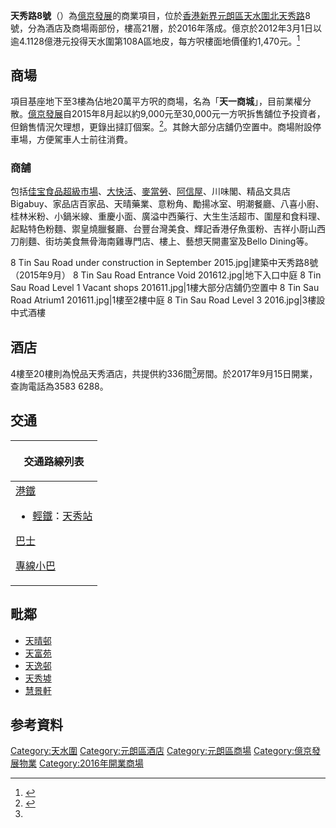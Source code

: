 {{Infobox Property Development
  | development_name   = 天秀路8號<br />8 Tin Sau Road
  | logo               = 
  | logo_caption       = 
  | image              = [[Image:8_Tin_Sau_Road_201612.jpg|250px]]
  | image_caption      = 
  | coordinates        = {{coord|22.4647445|114.0024893|display=inline,title}}
  | location           = [[天秀路|天秀路]]
  | address            = [[新界|新界]][[元朗|元朗]][[天水圍新市鎮|天水圍]][[天秀路|天秀路]]8號
  | opening_date       = 2016年
  | developer          = [[億京發展|億京發展]]
  | architect          = 
  | operator           = [[億京發展|億京發展]]
  | owner              = [[億京發展|億京發展]]
  | website            = http://www.billion.hk/8tinsauroad
}}
{{infobox shopping mall
  | shopping_mall_name = 天一商城<br />One Sky Mall
  | image = 8 Tin Sau Road Atrium 201611.jpg
  | image_width  = 250px
  | caption = 天一商城主中庭
  | location = [[新界|新界]][[元朗|元朗]][[天水圍新市鎮|天水圍]][[天秀路|天秀路]]8號
  | opening_date = 2016年
  | developer = [[億京發展|億京發展]]
  | architect = 
  | manager = [[仲量聯行|仲量聯行]]
  | owner =  
  | number_of_stores = 
  | number_of_anchors = 
  | floor_area = 
  | floors = 4
  | website = {{facebook|Oneskymall|天一商城 One Sky Mall}}
}}
{{Infobox hotel
  | hotel_name         = 悅品天秀酒店<br />Hotel COZi Wetland
  | image              =
  | image_width        =
  | caption            =
  | location           = [[天秀路8號|天秀路8號]]
  | coordinates        = {{coord|22.4647445|114.0024893|display=inline}}
  | opening_date       = 2017年9月15日
  | closing_date       =
  | developer          =
  | architect          =
  | operator           = 
  | owner              =
  | number_of_restaurants = 1<ref>{{cite news|title=餐飲 - 悦品天秀酒店|url=https://hotelcozi.com/wetland/zh-tw/dining|accessdate=2018-11-01|date=2018-11-01|archive-date=2018-12-07|archive-url=https://web.archive.org/web/20181207224501/http://www.hotelcozi.com/wetland/zh-tw/dining|dead-url=no}}</ref>
  | number_of_rooms    = 336<ref name="#1">{{cite news|title=客房 - 悦品天秀酒店|url=https://hotelcozi.com/wetland/zh-tw/rooms|accessdate=2018-11-01|date=2018-11-01|archive-date=2018-06-26|archive-url=https://web.archive.org/web/20180626101347/http://www.hotelcozi.com/wetland/zh-tw/rooms|dead-url=no}}</ref>
  | number_of_suites   = 
  | floor_area         =
  | floors             = 20
  | parking            =
  | website            = https://hotelcozi.com/wetland/zh-tw/home
  | footnotes          =
}}
'''天秀路8號'''（{{lang-en|8 Tin Sau Road}}）為[[億京發展|億京發展]]的商業項目，位於[[香港|香港]][[新界|新界]][[元朗區|元朗區]][[天水圍新市鎮|天水圍北]][[天秀路|天秀路]]8號，分為酒店及商場兩部份，樓高21層，於2016年落成。億京於2012年3月1日以逾4.1128億港元投得天水圍第108A區地皮，每方呎樓面地價僅約1,470元。<ref>{{cite news|author1=湯未生|title=晨早美湯 - 天一商城|url=http://archive.am730.com.hk/column-330174|accessdate=2016-12-21|publisher=am730|date=2016-12-16|archive-date=2016-12-21|archive-url=https://web.archive.org/web/20161221235855/http://archive.am730.com.hk/column-330174|dead-url=no}}</ref>

==商場==
項目基座地下至3樓為佔地20萬平方呎的商場，名為「'''天一商城'''」，目前業權分散。[[億京發展|億京發展]]自2015年8月起以約9,000元至30,000元一方呎拆售舖位予投資者，但銷售情況欠理想，更錄出撻訂個案。<ref>{{cite news|title=【天水圍城】天水圍劏場錄兩舖撻定 買家慘輸608萬|url=http://hk.apple.nextmedia.com/realtime/finance/20160627/55285023|accessdate=2016-12-21|publisher=蘋果日報|date=2016-06-27|archive-date=2016-12-26|archive-url=https://web.archive.org/web/20161226054846/http://hk.apple.nextmedia.com/realtime/finance/20160627/55285023|dead-url=no}}</ref>。其餘大部分店舖仍空置中。商場附設停車場，方便駕車人士前往消費。

===商舗===
包括[[佳宝食品超級市場|佳宝食品超級市場]]、[[大快活|大快活]]、[[麥當勞|麥當勞]]、[[阿信屋|阿信屋]]、川味閣、精品文具店Bigabuy、家品店百家品、天晴藥業、意粉角、勵揚冰室、明潮餐廳、八喜小廚、桂林米粉、小鍋米線、重慶小面、廣溢中西藥行、大生生活超市、圍屋和食料理、起點特色粉麵、禦皇燒臘餐廳、台豐台灣美食、輝記香港仔魚蛋粉、吉祥小㕑山西刀削麵、街坊美食無骨海南雞專門店、樓上、藝想天開畫室及Bello Dining等。

<gallery>
8 Tin Sau Road under construction in September 2015.jpg|建築中天秀路8號（2015年9月）
8 Tin Sau Road Entrance Void 201612.jpg|地下入口中庭
8 Tin Sau Road Level 1 Vacant shops 201611.jpg|1樓大部分店舖仍空置中
8 Tin Sau Road Atrium1 201611.jpg|1樓至2樓中庭
8 Tin Sau Road Level 3 2016.jpg|3樓設中式酒樓
</gallery>

==酒店==
4樓至20樓則為悅品天秀酒店，共提供約336間<ref name="#1"/>房間。於2017年9月15日開業，查詢電話為3583 6288。

==交通==
{| class="mw-collapsible mw-collapsed wikitable" style="background:white; margin: 0 auto; width: auto;" 
! 交通路線列表
|-
|
;[[港鐵|港鐵]]
*[[香港輕鐵|輕鐵]]：[[天秀站|天秀站]]
;[[香港巴士|巴士]]
{{九龍新界巴士簡單列表|65X|69C|265M|265S|269A|269D|269M|269P|269X|276B|B1_s2|K73|N269}}
{{過海隧道巴士簡單列表|967|967X|969C|969N|N969}}
{{大嶼山巴士簡單列表|E37|E37C|N30|NA37}}
;[[香港小巴|專線小巴]]
{{新界專線小巴簡單列表|77A|79S}}
|}

== 毗鄰 ==
* [[天晴邨|天晴邨]]
* [[天富苑|天富苑]]
* [[天逸邨|天逸邨]]
* [[天秀墟|天秀墟]]
* [[慧景軒|慧景軒]]

==参考資料==
{{reflist}}

[[Category:天水圍|Category:天水圍]]
[[Category:元朗區酒店|Category:元朗區酒店]]
[[Category:元朗區商場|Category:元朗區商場]]
[[Category:億京發展物業|Category:億京發展物業]]
[[Category:2016年開業商場|Category:2016年開業商場]]